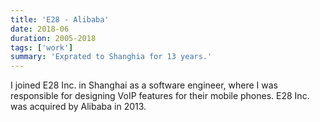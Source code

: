 ```yaml
---
title: 'E28 - Alibaba'
date: 2018-06
duration: 2005-2018
tags: ['work']
summary: 'Exprated to Shanghia for 13 years.'
---
```


I joined E28 Inc. in Shanghai as a software engineer, where I was responsible for designing VoIP features for their mobile phones. E28 Inc. was acquired by Alibaba in 2013.
